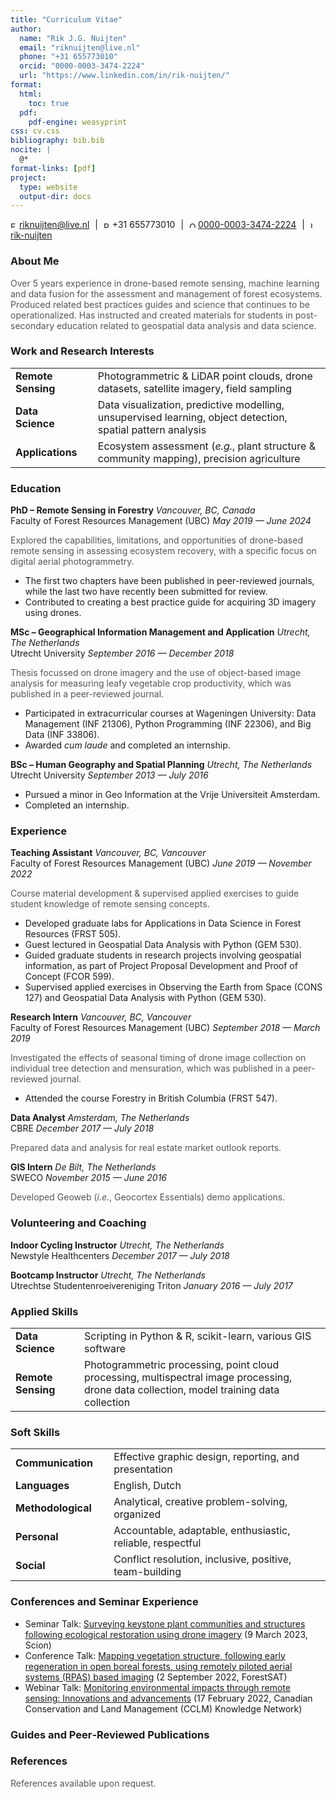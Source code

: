 ```yaml
---
title: "Curriculum Vitae"
author: 
  name: "Rik J.G. Nuijten"
  email: "riknuijten@live.nl"
  phone: "+31 655773010"
  orcid: "0000-0003-3474-2224"
  url: "https://www.linkedin.com/in/rik-nuijten/"
format:
  html:
    toc: true
  pdf:
    pdf-engine: weasyprint
css: cv.css
bibliography: bib.bib
nocite: |
  @*
format-links: [pdf]
project:
  type: website
  output-dir: docs
---
```


::: {.print-only .contact-block}
<img src="svg//email.svg" alt="Email" style="height:10px;"/> [riknuijten@live.nl](mailto:riknuijten@live.nl) 
<span style="margin: 0 5px;">|</span>
<img src="svg//phone.svg" alt="Phone" style="height:10px;"/> +31 655773010 
<span style="margin: 0 5px;">|</span>
<img src="svg//orcid.svg" alt="ORCID" style="height:10px;"/> [0000-0003-3474-2224](https://orcid.org/0000-0003-3474-2224) 
<span style="margin: 0 5px;">|</span>
<img src="svg//linkedin.svg" alt="LinkedIn" style="height:10px;"/> [rik-nuijten](https://www.linkedin.com/in/rik-nuijten/)
:::

### **About Me**

<span style="color:#555555;">Over 5 years experience in drone-based remote sensing, machine learning and data fusion for the assessment and management of forest ecosystems. Produced related best practices guides and science that continues to be operationalized. Has instructed and created materials for students in post-secondary education related to geospatial data analysis and data science.</span> 

### **Work and Research Interests**

<table>
  <colgroup>
    <col style="width: 110px;">
    <col style="width: auto;">
  </colgroup>
  <tr>
    <td><strong>Remote Sensing</strong>&nbsp;&nbsp;&nbsp;&nbsp;</td>
    <td>Photogrammetric &amp; LiDAR point clouds, drone datasets, satellite imagery, field sampling</td>
  </tr>
  <tr>
    <td><strong>Data Science</strong>&nbsp;&nbsp;&nbsp;&nbsp;</td>
    <td>Data visualization, predictive modelling, unsupervised learning, object detection, spatial pattern analysis</td>
  </tr>
  <tr>
    <td><strong>Applications</strong>&nbsp;&nbsp;&nbsp;&nbsp;</td>
    <td>Ecosystem assessment (<em>e.g.</em>, plant structure &amp; community mapping), precision agriculture</td>
  </tr>
</table>

### **Education**

**PhD -- Remote Sensing in Forestry** [*Vancouver, BC, Canada*]{.cvloc} <br> Faculty of Forest Resources Management (UBC) [*May 2019 --- June 2024*]{.cvdate}

<span style="color:#555555;">Explored the capabilities, limitations, and opportunities of drone-based remote sensing in assessing ecosystem recovery, with a specific focus on digital aerial photogrammetry.</span>

-   The first two chapters have been published in peer-reviewed journals, while the last two have recently been submitted for review.
-   Contributed to creating a best practice guide for acquiring 3D imagery using drones.

**MSc -- Geographical Information Management and Application** [*Utrecht, The Netherlands*]{.cvloc} <br> Utrecht University [*September 2016 --- December 2018*]{.cvdate}

<span style="color:#555555;">Thesis focussed on drone imagery and the use of object-based image analysis for measuring leafy vegetable crop productivity, which was published in a peer-reviewed journal.</span>

-   Participated in extracurricular courses at Wageningen University: Data Management (INF 21306), Python Programming (INF 22306), and Big Data (INF 33806).
-   Awarded *cum laude* and completed an internship.

**BSc -- Human Geography and Spatial Planning** [*Utrecht, The Netherlands*]{.cvloc}<br> Utrecht University [*September 2013 --- July 2016*]{.cvdate}

-   Pursued a minor in Geo Information at the Vrije Universiteit Amsterdam.
-   Completed an internship.

### **Experience** {style="page-break-before: always"}

**Teaching Assistant** [*Vancouver, BC, Vancouver*]{.cvloc} <br> Faculty of Forest Resources Management (UBC) [*June 2019 --- November 2022*]{.cvdate}

<span style="color:#555555;">Course material development & supervised applied exercises to guide student knowledge of remote sensing concepts.</span> 

-   Developed graduate labs for Applications in Data Science in Forest Resources (FRST 505).
-   Guest lectured in Geospatial Data Analysis with Python (GEM 530).
-   Guided graduate students in research projects involving geospatial information, as part of Project Proposal Development and Proof of Concept (FCOR 599).
-   Supervised applied exercises in Observing the Earth from Space (CONS 127) and Geospatial Data Analysis with Python (GEM 530).

**Research Intern** [*Vancouver, BC, Vancouver*]{.cvloc} <br> Faculty of Forest Resources Management (UBC) [*September 2018 --- March 2019*]{.cvdate}

<span style="color:#555555;">Investigated the effects of seasonal timing of drone image collection on individual tree detection and mensuration, which was published in a peer-reviewed journal.</span>

-   Attended the course Forestry in British Columbia (FRST 547).

**Data Analyst** [*Amsterdam, The Netherlands*]{.cvloc} <br> CBRE [*December 2017 --- July 2018*]{.cvdate}

<span style="color:#555555;">Prepared data and analysis for real estate market outlook reports.</span>

**GIS Intern** [*De Bilt, The Netherlands*]{.cvloc} <br> SWECO [*November 2015 --- June 2016*]{.cvdate}

<span style="color:#555555;">Developed Geoweb (*i.e.*, Geocortex Essentials) demo applications.</span>

### **Volunteering and Coaching**

**Indoor Cycling Instructor** [*Utrecht, The Netherlands*]{.cvloc} <br> Newstyle Healthcenters [*December 2017 --- July 2018*]{.cvdate}

**Bootcamp Instructor** [*Utrecht, The Netherlands*]{.cvloc} <br> Utrechtse Studentenroeivereniging Triton [*January 2016 --- July 2017*]{.cvdate}

### **Applied Skills**

<table>
  <colgroup>
    <col style="width: 110px;">
    <col style="width: auto;">
  </colgroup>
  <tr>
    <td><strong>Data Science</strong>&nbsp;&nbsp;&nbsp;&nbsp;</td>
    <td>Scripting in Python & R, scikit-learn, various GIS software</td>
  </tr>
  <tr>
    <td><strong>Remote Sensing</strong>&nbsp;&nbsp;&nbsp;&nbsp;</td>
    <td>Photogrammetric processing, point cloud processing, multispectral image processing, drone data collection, model training data collection</td>
  </tr>
</table>

### **Soft Skills**

<table>
  <colgroup>
    <col style="width: 110px;">
    <col style="width: auto;">
  </colgroup>
  <tr>
    <td><strong>Communication</strong>&nbsp;&nbsp;&nbsp;&nbsp;</td>
    <td>Effective graphic design, reporting, and presentation</td>
  </tr>
  <tr>
    <td><strong>Languages</strong>&nbsp;&nbsp;&nbsp;&nbsp;</td>
    <td>English, Dutch</td>
  </tr>
  <tr>
    <td><strong>Methodological</strong>&nbsp;&nbsp;&nbsp;&nbsp;</td>
    <td>Analytical, creative problem-solving, organized</td>
  </tr>
  <tr>
    <td><strong>Personal</strong>&nbsp;&nbsp;&nbsp;&nbsp;</td>
    <td>Accountable, adaptable, enthusiastic, reliable, respectful</td>
  </tr>
  <tr>
    <td><strong>Social</strong>&nbsp;&nbsp;&nbsp;&nbsp;</td>
    <td>Conflict resolution, inclusive, positive, team-building</td>
  </tr>
</table>

### **Conferences and Seminar Experience** {style="page-break-before: always"}

-   Seminar Talk: [Surveying keystone plant communities and structures following ecological restoration using drone imagery]() (9 March 2023, Scion)
-   Conference Talk: [Mapping vegetation structure, following early regeneration in open boreal forests, using remotely piloted aerial systems (RPAS) based imaging](https://lcluc.umd.edu/sites/default/files/9th%20ForestSAT%202022%20Conference%20Berlin%2C%20Germany%20-%20ConfTool%20Pro%20Printout.pdf) (2 September 2022, ForestSAT)
-   Webinar Talk: [Monitoring environmental impacts through remote sensing: Innovations and advancements](https://www.cclmportal.ca/resource/cclm-webinar-monitoring-environmental-impacts-through-remote-sensing-innovations-and) (17 February 2022, Canadian Conservation and Land Management (CCLM) Knowledge Network)

### **Guides and Peer‑Reviewed Publications**

::: {#refs}
:::

### **References**

<span style="color:#555555;">References available upon request.</span> 